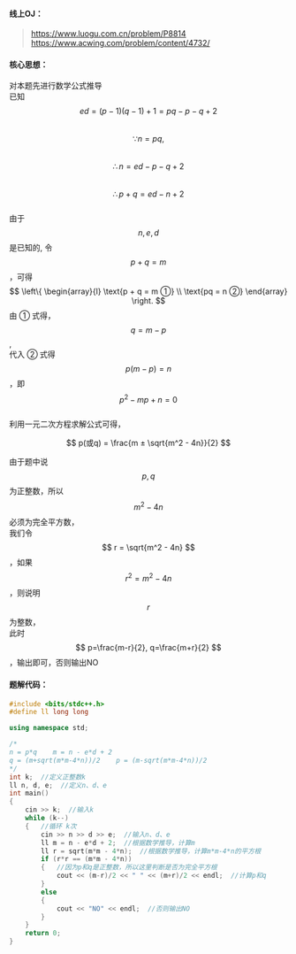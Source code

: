 #### 线上OJ：
> https://www.luogu.com.cn/problem/P8814  
https://www.acwing.com/problem/content/4732/

#### 核心思想：
对本题先进行数学公式推导  
已知 $$ ed=(p-1)(q-1) + 1 = pq - p - q + 2 $$  
$$ \because n = pq,$$   
$$ \therefore n = ed - p - q + 2 $$  
$$ \therefore p + q = ed - n + 2  $$  
由于 $$ n, e, d $$ 是已知的,  令 $$ p + q = m $$，可得
$$
\left\{
\begin{array}{l}
\text{p + q = m  ①} \\
\text{pq = n  ②}
\end{array}
\right.
$$
由 ① 式得，$$ q = m - p $$,   
代入 ② 式得 $$ p(m - p) = n $$，即 $$ p^2 - mp + n = 0 $$  
利用一元二次方程求解公式可得，  

$$ p(或q) = \frac{m ± \sqrt{m^2 - 4n}}{2} $$

由于题中说 $$ p,q $$ 为正整数，所以 $$ m^2 - 4n $$ 必须为完全平方数，  
我们令 $$ r = \sqrt{m^2 - 4n} $$，如果 $$ r^2 = m^2 - 4n $$，则说明 $$ r $$ 为整数，  
此时 $$ p=\frac{m-r}{2}, q=\frac{m+r}{2} $$，输出即可，否则输出NO


#### 题解代码：
```cpp filename="数学推导"
#include <bits/stdc++.h>
#define ll long long 

using namespace std;

/*
n = p*q    m = n - e*d + 2 
q = (m+sqrt(m*m-4*n))/2    p = (m-sqrt(m*m-4*n))/2
*/
int k;  //定义正整数k
ll n, d, e;  //定义n、d、e
int main()
{
    cin >> k;  //输入k
    while (k--) 
	{   //循环 k次
        cin >> n >> d >> e;  //输入n、d、e
        ll m = n - e*d + 2;  //根据数学推导，计算m
        ll r = sqrt(m*m - 4*n);  //根据数学推导，计算m*m-4*n的平方根
        if (r*r == (m*m - 4*n))
		{ 	//因为p和q是正整数，所以这里判断是否为完全平方根
            cout << (m-r)/2 << " " << (m+r)/2 << endl;  //计算p和q
        } 
		else 
		{
            cout << "NO" << endl;  //否则输出NO
        }
    }
    return 0;
}
```